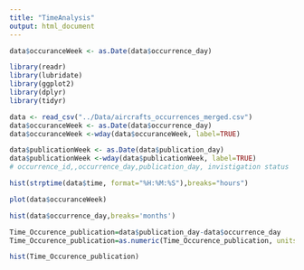 ```yaml
---
title: "TimeAnalysis"
output: html_document
---
```

```r
data$occuranceWeek <- as.Date(data$occurrence_day)
```

```r
library(readr)
library(lubridate)
library(ggplot2)
library(dplyr)
library(tidyr)
```

```r
data <- read_csv("../Data/aircrafts_occurrences_merged.csv")
data$occuranceWeek <- as.Date(data$occurrence_day)
data$occuranceWeek <-wday(data$occuranceWeek, label=TRUE)

data$publicationWeek <- as.Date(data$publication_day)
data$publicationWeek <-wday(data$publicationWeek, label=TRUE)
# occurrence_id,,occurrence_day,publication_day, invistigation status
```


```r
hist(strptime(data$time, format="%H:%M:%S"),breaks="hours")
```
```r
plot(data$occuranceWeek)
```

```r
hist(data$occurrence_day,breaks='months')
```
```r
Time_Occurence_publication=data$publication_day-data$occurrence_day
Time_Occurence_publication=as.numeric(Time_Occurence_publication, units="days")
```

```r
hist(Time_Occurence_publication)
```

